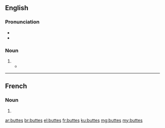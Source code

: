 ==English==

===Pronunciation===
* {{IPA|/bjuːts/|lang=en}}
* {{homophones|beauts|lang=en}}

===Noun===
{{head|en|noun plural form}}

# {{plural of|butte|lang=en}}
#* {{quote-news|author=John Grotzinger|authorlink=John P. Grotzinger|title=The world of Mars &#91;print version: ''International Herald Tribune Magazine'', 2013, p.&nbsp;36&#93;|url=http://www.nytimes.com/2013/11/28/opinion/the-world-of-mars.html|newspaper={{w|The New York Times}}|date=27 November 2013|passage=Those multitoned '''buttes''' and mesas [of the {{w|Grand Canyon}}], and that incandescent sequence of colorful bands that make one of the natural wonders of the world so grand, can also be found over 100 million miles away [on Mars].}}

----

==French==

===Noun===
{{head|fr|noun plural form|g=f}}

# {{plural of|butte|lang=fr}}

[[ar:buttes]]
[[br:buttes]]
[[el:buttes]]
[[fr:buttes]]
[[ku:buttes]]
[[mg:buttes]]
[[my:buttes]]